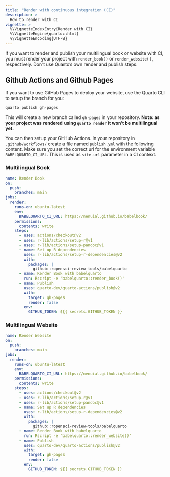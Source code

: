 ```yaml
---
title: "Render with continuous integration (CI)"
description: >
  How to render with CI
vignette: >
  %\VignetteIndexEntry{Render with CI}
  %\VignetteEngine{quarto::html}
  %\VignetteEncoding{UTF-8}
---
```


If you want to render and publish your multilingual book or website with CI, you must render your project with `render_book()` or `render_website()`, respectively. Don't use Quarto's own render and publish steps.

## Github Actions and Github Pages

If you want to use GitHub Pages to deploy your website, use the Quarto CLI to setup the branch for you:

```bash
quarto publish gh-pages
```

This will create a new branch called `gh-pages` in your repository. **Note: as your project was rendered using `quarto render` it won't be multilingual yet.**

You can then setup your GitHub Actions. In your repository in `.github/workflows/` create a file named `publish.yml` with the following content.
Make sure you set the correct url for the environment variable `BABELQUARTO_CI_URL`. This is used as `site-url` parameter in a CI context.

### Multilingual Book

<!-- Awaiting r-lib/pkgdown#2776 -->
<!-- ```{.yaml filename="publish.yml"} -->
```yaml
name: Render Book
on:
  push:
    branches: main
jobs:
  render:
    runs-on: ubuntu-latest
    env:
      BABELQUARTO_CI_URL: https://nenuial.github.io/babelbook/
    permissions:
      contents: write
    steps:
      - uses: actions/checkout@v2
      - uses: r-lib/actions/setup-r@v1
      - uses: r-lib/actions/setup-pandoc@v1
      - name: Set up R dependencies
        uses: r-lib/actions/setup-r-dependencies@v2 
        with: 
          packages: |
            github::ropensci-review-tools/babelquarto
      - name: Render Book with babelquarto
        run: Rscript -e 'babelquarto::render_book()'
      - name: Publish
        uses: quarto-dev/quarto-actions/publish@v2
        with:
          target: gh-pages
          render: false
        env:
          GITHUB_TOKEN: ${{ secrets.GITHUB_TOKEN }}
```

### Multilingual Website

<!-- ```{.yaml filename="publish.yml"} -->
```yaml
name: Render Website
on:
  push:
    branches: main
jobs:
  render:
    runs-on: ubuntu-latest
    env:
      BABELQUARTO_CI_URL: https://nenuial.github.io/babelbook/
    permissions:
      contents: write
    steps:
      - uses: actions/checkout@v2
      - uses: r-lib/actions/setup-r@v1
      - uses: r-lib/actions/setup-pandoc@v1
      - name: Set up R dependencies
        uses: r-lib/actions/setup-r-dependencies@v2 
        with: 
          packages: |
            github::ropensci-review-tools/babelquarto
      - name: Render Book with babelquarto
        run: Rscript -e 'babelquarto::render_website()'
      - name: Publish
        uses: quarto-dev/quarto-actions/publish@v2
        with:
          target: gh-pages
          render: false
        env:
          GITHUB_TOKEN: ${{ secrets.GITHUB_TOKEN }}
```
